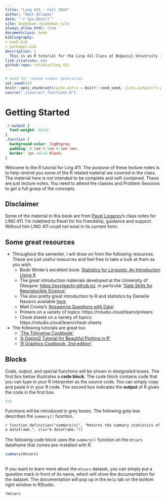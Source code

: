 ```yaml
--- 
title: "Ling 411 - Fall 2024"
author: "Ümit Atlamaz"
date: "`r Sys.Date()`"
site: bookdown::bookdown_site
always_allow_html: true
documentclass: book
bibliography:
- book.bib
- packages.bib
description: |
  This is an R tutorial for the Ling 411 Class at Boğaziçi University in Fall 2024.
link-citations: yes
github-repo: rstudio/ling_411
---
```


```r
# Seed for random number generation
set.seed(42)
knitr::opts_chunk$set(cache.extra = knitr::rand_seed, class.output="r-output")
source("./source/r_functions.R")
```



# Getting Started

```css
.r-output {
  font-weight: bold;
}
.function {
  background-color: lightgrey;
  padding: 0.5em 0.5em 0.5em 4em;
  border: 1px solid black;
}
```

Welcome to the R tutorial for Ling 411. The purpose of these lecture notes is to help remind you some of the R related material we covered in the class. The material here is not intended to be complete and self-contained. These are just lecture notes. You need to attend the classes and Problem Sessions to get a full grasp of the concepts.

## Disclaimer
Some of the material in this book are from [Pavel Logaçev](https://scholar.google.com/citations?user=fhbdTJIAAAAJ&hl=tr)'s class notes for LING 411. I'm indebted to Pavel for his friendship, guidance and support. Without him LING 411 could not exist in its current form.

## Some great resources
- Throughout the semester, I will draw on from the following resources. These are just useful resources and feel free to take a look at them as you wish.
  - Bodo Winter's excellent book: [Statistics for Linguists: An Introduction Using R](https://www.routledge.com/Statistics-for-Linguists-An-Introduction-Using-R/Winter/p/book/9781138056091)
  - The great introduction materials developed at the University of Glasgow: <https://psyteachr.github.io/>, in particular ['Data Skills for Reproducible Science'](https://psyteachr.github.io/msc-data-skills/).
  - The also pretty great introduction to R and statistics by Danielle Navarro available [here](https://learningstatisticswithr.com).
  - Matt Crump's ['Answering Questions with Data'](https://crumplab.github.io/statistics/).
  - Primers on a variety of topics: https://rstudio.cloud/learn/primers
  - Cheat sheets on a variety of topics: https://rstudio.cloud/learn/cheat-sheets

- The following tutorials are great too.
  - ['The Tidyverse Cookbook'](https://rstudio-education.github.io/tidyverse-cookbook/)
  - ['A Ggplot2 Tutorial for Beautiful Plotting in R'](https://cedricscherer.netlify.app/2019/08/05/a-ggplot2-tutorial-for-beautiful-plotting-in-r/)
  - ['R Graphics Cookbook, 2nd edition'](https://r-graphics.org/)
  
  
## Blocks
Code, output, and special functions will be shown in designated boxes. The first box below illustrates a **code block**. The code block contains code that you can type in your R interpreter as the source code. You can simply copy and paste it in your R code. The second box indicates the **output** of R given the code in the first box.

```r
2+2
```

Functions will be introduced in grey boxes. The following grey box describes the `summary()` function.

`r function_definition("summary(x)", "Returns the summary statistics of a dataframe.", c(x="A dataframe."))`
\
\
The following code block uses the `summary()` function on the `mtcars` dataframe that comes pre-installed with R. 


```r
summary(mtcars)
```
\
If you want to learn more about the `mtcars` dataset, you can simply put a question mark in front of its name, which will show the documentation for the dataset. The documentation will pop up in the `Help` tab on the bottom right window in RStudio.

```r
?mtcars
```


